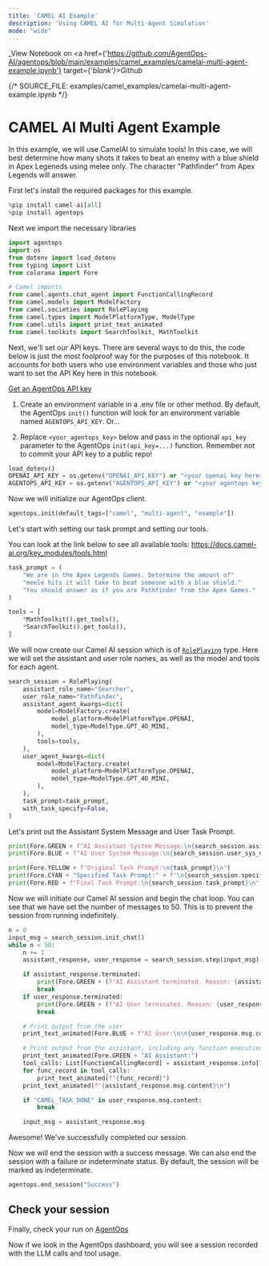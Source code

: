 ```yaml
---
title: 'CAMEL AI Example'
description: 'Using CAMEL AI for Multi-Agent Simulation'
mode: "wide"
---
```

_View Notebook on <a href={'https://github.com/AgentOps-AI/agentops/blob/main/examples/camel_examples/camelai-multi-agent-example.ipynb'} target={'_blank'}>Github</a>_

{/*  SOURCE_FILE: examples/camel_examples/camelai-multi-agent-example.ipynb  */}

# CAMEL AI Multi Agent Example

In this example, we will use CamelAI to simulate tools! In this case, we will best determine how many shots it takes to beat an enemy with a blue shield in Apex Legeneds using melee only. The character "Pathfinder" from Apex Legends will answer.

First let's install the required packages for this example.


```python
%pip install camel-ai[all]
%pip install agentops
```

Next we import the necessary libraries


```python
import agentops
import os
from dotenv import load_dotenv
from typing import List
from colorama import Fore

# Camel imports
from camel.agents.chat_agent import FunctionCallingRecord
from camel.models import ModelFactory
from camel.societies import RolePlaying
from camel.types import ModelPlatformType, ModelType
from camel.utils import print_text_animated
from camel.toolkits import SearchToolkit, MathToolkit
```

Next, we'll set our API keys. There are several ways to do this, the code below is just the most foolproof way for the purposes of this notebook. It accounts for both users who use environment variables and those who just want to set the API Key here in this notebook.

[Get an AgentOps API key](https://agentops.ai/settings/projects)

1. Create an environment variable in a .env file or other method. By default, the AgentOps `init()` function will look for an environment variable named `AGENTOPS_API_KEY`. Or...

2. Replace `<your_agentops_key>` below and pass in the optional `api_key` parameter to the AgentOps `init(api_key=...)` function. Remember not to commit your API key to a public repo!


```python
load_dotenv()
OPENAI_API_KEY = os.getenv("OPENAI_API_KEY") or "<your openai key here>"
AGENTOPS_API_KEY = os.getenv("AGENTOPS_API_KEY") or "<your agentops key here>"
```

Now we will initialize our AgentOps client.


```python
agentops.init(default_tags=["camel", "multi-agent", "example"])
```

Let's start with setting our task prompt and setting our tools.

You can look at the link below to see all available tools:
https://docs.camel-ai.org/key_modules/tools.html


```python
task_prompt = (
    "We are in the Apex Legends Games. Determine the amount of"
    "meele hits it will take to beat someone with a blue shield."
    "You should answer as if you are Pathfinder from the Apex Games."
)

tools = [
    *MathToolkit().get_tools(),
    *SearchToolkit().get_tools(),
]
```

We will now create our Camel AI session which is of [`RolePlaying`](https://docs.camel-ai.org/key_modules/society.html#roleplaying) type. Here we will set the assistant and user role names, as well as the model and tools for each agent.


```python
search_session = RolePlaying(
    assistant_role_name="Searcher",
    user_role_name="Pathfinder",
    assistant_agent_kwargs=dict(
        model=ModelFactory.create(
            model_platform=ModelPlatformType.OPENAI,
            model_type=ModelType.GPT_4O_MINI,
        ),
        tools=tools,
    ),
    user_agent_kwargs=dict(
        model=ModelFactory.create(
            model_platform=ModelPlatformType.OPENAI,
            model_type=ModelType.GPT_4O_MINI,
        ),
    ),
    task_prompt=task_prompt,
    with_task_specify=False,
)
```

Let's print out the Assistant System Message and User Task Prompt.


```python
print(Fore.GREEN + f"AI Assistant System Message:\n{search_session.assistant_sys_msg}\n")
print(Fore.BLUE + f"AI User System Message:\n{search_session.user_sys_msg}\n")

print(Fore.YELLOW + f"Original Task Prompt:\n{task_prompt}\n")
print(Fore.CYAN + "Specified Task Prompt:" + f"\n{search_session.specified_task_prompt}\n")
print(Fore.RED + f"Final Task Prompt:\n{search_session.task_prompt}\n")
```

Now we will initiate our Camel AI session and begin the chat loop. You can see that we have set the number of messages to 50. This is to prevent the session from running indefinitely.


```python
n = 0
input_msg = search_session.init_chat()
while n < 50:
    n += 1
    assistant_response, user_response = search_session.step(input_msg)

    if assistant_response.terminated:
        print(Fore.GREEN + (f"AI Assistant terminated. Reason: {assistant_response.info['termination_reasons']}."))
        break
    if user_response.terminated:
        print(Fore.GREEN + (f"AI User terminated. Reason: {user_response.info['termination_reasons']}."))
        break

    # Print output from the user
    print_text_animated(Fore.BLUE + f"AI User:\n\n{user_response.msg.content}\n")

    # Print output from the assistant, including any function execution information
    print_text_animated(Fore.GREEN + "AI Assistant:")
    tool_calls: List[FunctionCallingRecord] = assistant_response.info["tool_calls"]
    for func_record in tool_calls:
        print_text_animated(f"{func_record}")
    print_text_animated(f"{assistant_response.msg.content}\n")

    if "CAMEL_TASK_DONE" in user_response.msg.content:
        break

    input_msg = assistant_response.msg
```

Awesome! We've successfully completed our session.

Now we will end the session with a success message. We can also end the session with a failure or indeterminate status. By default, the session will be marked as indeterminate.


```python
agentops.end_session("Success")
```

## Check your session
Finally, check your run on [AgentOps](https://app.agentops.ai)

Now if we look in the AgentOps dashboard, you will see a session recorded with the LLM calls and tool usage.
